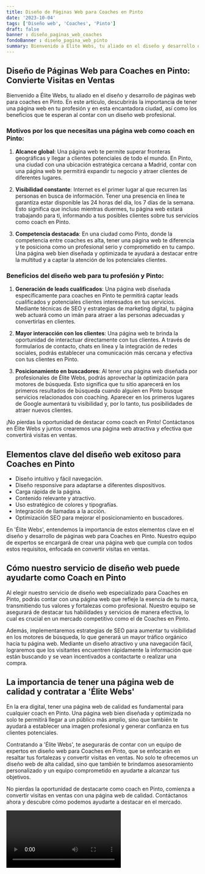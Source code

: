 ```yaml
---
title: Diseño de Páginas Web para Coaches en Pinto
date: '2023-10-04'
tags: ['Diseño web', 'Coaches', 'Pinto']
draft: false
banner : diseño_paginas_web_coaches
fondoBanner : diseño_pagina_web_pinto
summary: Bienvenido a Élite Webs, tu aliado en el diseño y desarrollo de páginas web para coaches en Pinto. En este artículo, descubrirás la importancia de tener una página web en tu profesión y en esta encantadora ciudad, así como los beneficios que te esperan al contar con un diseño web profesional.
---
```


## Diseño de Páginas Web para Coaches en Pinto: Convierte Visitas en Ventas

Bienvenido a Élite Webs, tu aliado en el diseño y desarrollo de páginas web para coaches en Pinto. En este artículo, descubrirás la importancia de tener una página web en tu profesión y en esta encantadora ciudad, así como los beneficios que te esperan al contar con un diseño web profesional.

### Motivos por los que necesitas una página web como coach en Pinto:

1. **Alcance global**: Una página web te permite superar fronteras geográficas y llegar a clientes potenciales de todo el mundo. En Pinto, una ciudad con una ubicación estratégica cercana a Madrid, contar con una página web te permitirá expandir tu negocio y atraer clientes de diferentes lugares.

2. **Visibilidad constante**: Internet es el primer lugar al que recurren las personas en busca de información. Tener una presencia en línea te garantiza estar disponible las 24 horas del día, los 7 días de la semana. Esto significa que incluso mientras duermes, tu página web estará trabajando para ti, informando a tus posibles clientes sobre tus servicios como coach en Pinto.

3. **Competencia destacada**: En una ciudad como Pinto, donde la competencia entre coaches es alta, tener una página web te diferencia y te posiciona como un profesional serio y comprometido en tu campo. Una página web bien diseñada y optimizada te ayudará a destacar entre la multitud y a captar la atención de los potenciales clientes.

### Beneficios del diseño web para tu profesión y Pinto:

1. **Generación de leads cualificados**: Una página web diseñada específicamente para coaches en Pinto te permitirá captar leads cualificados y potenciales clientes interesados en tus servicios. Mediante técnicas de SEO y estrategias de marketing digital, tu página web actuará como un imán para atraer a las personas adecuadas y convertirlas en clientes.

2. **Mayor interacción con los clientes**: Una página web te brinda la oportunidad de interactuar directamente con tus clientes. A través de formularios de contacto, chats en línea y la integración de redes sociales, podrás establecer una comunicación más cercana y efectiva con tus clientes en Pinto.

3. **Posicionamiento en buscadores**: Al tener una página web diseñada por profesionales de Élite Webs, podrás aprovechar la optimización para motores de búsqueda. Esto significa que tu sitio aparecerá en los primeros resultados de búsqueda cuando alguien en Pinto busque servicios relacionados con coaching. Aparecer en los primeros lugares de Google aumentará tu visibilidad y, por lo tanto, tus posibilidades de atraer nuevos clientes.

¡No pierdas la oportunidad de destacar como coach en Pinto! Contáctanos en Élite Webs y juntos crearemos una página web atractiva y efectiva que convertirá visitas en ventas.

<GifSeo />

<Cta />

## Elementos clave del diseño web exitoso para Coaches en Pinto

- Diseño intuitivo y fácil navegación.
- Diseño responsive para adaptarse a diferentes dispositivos.
- Carga rápida de la página.
- Contenido relevante y atractivo.
- Uso estratégico de colores y tipografías.
- Integración de llamadas a la acción.
- Optimización SEO para mejorar el posicionamiento en buscadores.

En 'Élite Webs', entendemos la importancia de estos elementos clave en el diseño y desarrollo de páginas web para Coaches en Pinto. Nuestro equipo de expertos se encargará de crear una página web que cumpla con todos estos requisitos, enfocada en convertir visitas en ventas.

## Cómo nuestro servicio de diseño web puede ayudarte como Coach en Pinto

Al elegir nuestro servicio de diseño web especializado para Coaches en Pinto, podrás contar con una página web que refleje la esencia de tu marca, transmitiendo tus valores y fortalezas como profesional. Nuestro equipo se asegurará de destacar tus habilidades y servicios de manera efectiva, lo cual es crucial en un mercado competitivo como el de Coaches en Pinto.

Además, implementaremos estrategias de SEO para aumentar tu visibilidad en los motores de búsqueda, lo que generará un mayor tráfico orgánico hacia tu página web. Mediante un diseño atractivo y una navegación fácil, lograremos que los visitantes encuentren rápidamente la información que están buscando y se vean incentivados a contactarte o realizar una compra.

## La importancia de tener una página web de calidad y contratar a 'Élite Webs'

En la era digital, tener una página web de calidad es fundamental para cualquier coach en Pinto. Una página web bien diseñada y optimizada no solo te permitirá llegar a un público más amplio, sino que también te ayudará a establecer una imagen profesional y generar confianza en tus clientes potenciales.

Contratando a 'Élite Webs', te asegurarás de contar con un equipo de expertos en diseño web para Coaches en Pinto, que se enfocarán en resaltar tus fortalezas y convertir visitas en ventas. No solo te ofrecemos un diseño web de alta calidad, sino que también te brindamos asesoramiento personalizado y un equipo comprometido en ayudarte a alcanzar tus objetivos.

No pierdas la oportunidad de destacarte como coach en Pinto, comienza a convertir visitas en ventas con una página web de calidad. Contáctanos ahora y descubre cómo podemos ayudarte a destacar en el mercado.

<Video />

<CtaBot job='Coaches' city='Pinto'/>

<Gmaps query='Pinto+españa+maps' />